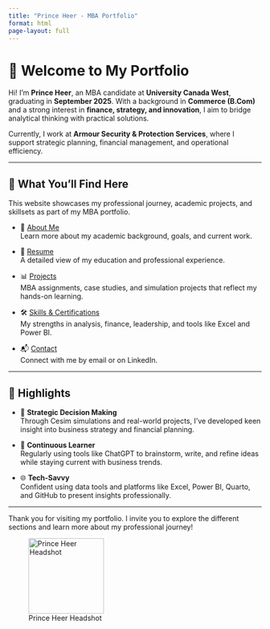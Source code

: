 ```yaml
---
title: "Prince Heer - MBA Portfolio"
format: html
page-layout: full
---
```


# 👋 Welcome to My Portfolio

Hi! I'm **Prince Heer**, an MBA candidate at **University Canada West**, graduating in **September 2025**. With a background in **Commerce (B.Com)** and a strong interest in **finance, strategy, and innovation**, I aim to bridge analytical thinking with practical solutions.

Currently, I work at **Armour Security & Protection Services**, where I support strategic planning, financial management, and operational efficiency.

---

## 🎯 What You'll Find Here

This website showcases my professional journey, academic projects, and skillsets as part of my MBA portfolio.

- 📘 [About Me](about.qmd)  
Learn more about my academic background, goals, and current work.

- 📄 [Resume](resume.qmd)  
A detailed view of my education and professional experience.

- 📊 [Projects](projects.qmd)  
MBA assignments, case studies, and simulation projects that reflect my hands-on learning.

- 🛠️ [Skills & Certifications](skills.qmd)  
My strengths in analysis, finance, leadership, and tools like Excel and Power BI.

- 📬 [Contact](contact.qmd)  
Connect with me by email or on LinkedIn.

---

## 📌 Highlights

- 💼 **Strategic Decision Making**  
Through Cesim simulations and real-world projects, I've developed keen insight into business strategy and financial planning.

- 🧠 **Continuous Learner**  
Regularly using tools like ChatGPT to brainstorm, write, and refine ideas while staying current with business trends.

- 🌐 **Tech-Savvy**  
Confident using data tools and platforms like Excel, Power BI, Quarto, and GitHub to present insights professionally.

---

Thank you for visiting my portfolio. I invite you to explore the different sections and learn more about my professional journey!

![Prince Heer Headshot](headshot.jpg){width=150px}




